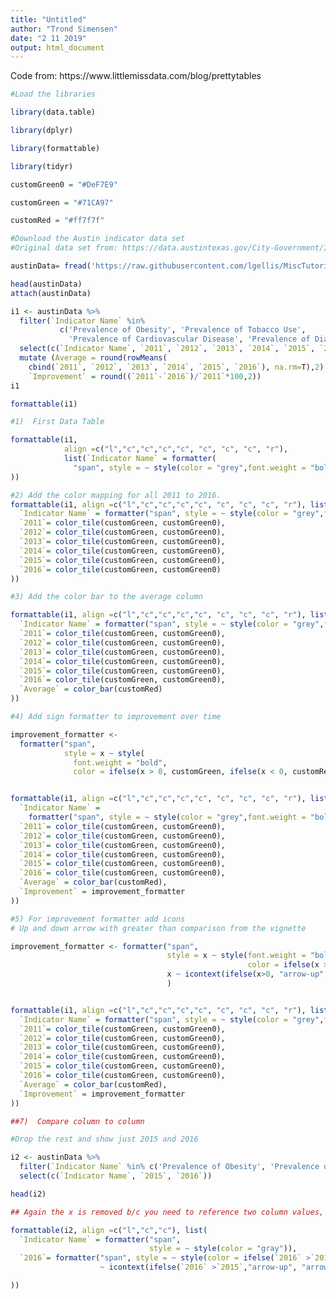 ```yaml
---
title: "Untitled"
author: "Trond Simensen"
date: "2 11 2019"
output: html_document
---
```


Code from: https://www.littlemissdata.com/blog/prettytables

```r

#Load the libraries

library(data.table)

library(dplyr)

library(formattable)

library(tidyr)

customGreen0 = "#DeF7E9"

customGreen = "#71CA97"

customRed = "#ff7f7f"

#Download the Austin indicator data set
#Original data set from: https://data.austintexas.gov/City-Government/Imagine-Austin-Indicators/apwj-7zty/data

austinData= fread('https://raw.githubusercontent.com/lgellis/MiscTutorial/master/Austin/Imagine_Austin_Indicators.csv', data.table=FALSE, header = TRUE, stringsAsFactors = FALSE)

head(austinData)
attach(austinData)
```

```r
i1 <- austinData %>%
  filter(`Indicator Name` %in% 
           c('Prevalence of Obesity', 'Prevalence of Tobacco Use', 
             'Prevalence of Cardiovascular Disease', 'Prevalence of Diabetes')) %>%
  select(c(`Indicator Name`, `2011`, `2012`, `2013`, `2014`, `2015`, `2016`)) %>%
  mutate (Average = round(rowMeans(
    cbind(`2011`, `2012`, `2013`, `2014`, `2015`, `2016`), na.rm=T),2), 
    `Improvement` = round((`2011`-`2016`)/`2011`*100,2))
i1
```

```r
formattable(i1)
```

```r
#1)  First Data Table

formattable(i1, 
            align =c("l","c","c","c","c", "c", "c", "c", "r"), 
            list(`Indicator Name` = formatter(
              "span", style = ~ style(color = "grey",font.weight = "bold")) 
))
```


```r
#2) Add the color mapping for all 2011 to 2016.
formattable(i1, align =c("l","c","c","c","c", "c", "c", "c", "r"), list(
  `Indicator Name` = formatter("span", style = ~ style(color = "grey",font.weight = "bold")), 
  `2011`= color_tile(customGreen, customGreen0),
  `2012`= color_tile(customGreen, customGreen0),
  `2013`= color_tile(customGreen, customGreen0),
  `2014`= color_tile(customGreen, customGreen0),
  `2015`= color_tile(customGreen, customGreen0),
  `2016`= color_tile(customGreen, customGreen0)
))
```

```r
#3) Add the color bar to the average column

formattable(i1, align =c("l","c","c","c","c", "c", "c", "c", "r"), list(
  `Indicator Name` = formatter("span", style = ~ style(color = "grey",font.weight = "bold")), 
  `2011`= color_tile(customGreen, customGreen0),
  `2012`= color_tile(customGreen, customGreen0),
  `2013`= color_tile(customGreen, customGreen0),
  `2014`= color_tile(customGreen, customGreen0),
  `2015`= color_tile(customGreen, customGreen0),
  `2016`= color_tile(customGreen, customGreen0),
  `Average` = color_bar(customRed)
))
```
```r
#4) Add sign formatter to improvement over time

improvement_formatter <- 
  formatter("span", 
            style = x ~ style(
              font.weight = "bold", 
              color = ifelse(x > 0, customGreen, ifelse(x < 0, customRed, "black"))))


formattable(i1, align =c("l","c","c","c","c", "c", "c", "c", "r"), list(
  `Indicator Name` = 
    formatter("span", style = ~ style(color = "grey",font.weight = "bold")), 
  `2011`= color_tile(customGreen, customGreen0),
  `2012`= color_tile(customGreen, customGreen0),
  `2013`= color_tile(customGreen, customGreen0),
  `2014`= color_tile(customGreen, customGreen0),
  `2015`= color_tile(customGreen, customGreen0),
  `2016`= color_tile(customGreen, customGreen0),
  `Average` = color_bar(customRed),
  `Improvement` = improvement_formatter
))
```
```r
#5) For improvement formatter add icons
# Up and down arrow with greater than comparison from the vignette

improvement_formatter <- formatter("span", 
                                   style = x ~ style(font.weight = "bold", 
                                                     color = ifelse(x > 0, customGreen, ifelse(x < 0, customRed, "black"))), 
                                   x ~ icontext(ifelse(x>0, "arrow-up", "arrow-down"), x)
                                   )


formattable(i1, align =c("l","c","c","c","c", "c", "c", "c", "r"), list(
  `Indicator Name` = formatter("span", style = ~ style(color = "grey",font.weight = "bold")), 
  `2011`= color_tile(customGreen, customGreen0),
  `2012`= color_tile(customGreen, customGreen0),
  `2013`= color_tile(customGreen, customGreen0),
  `2014`= color_tile(customGreen, customGreen0),
  `2015`= color_tile(customGreen, customGreen0),
  `2016`= color_tile(customGreen, customGreen0),
  `Average` = color_bar(customRed),
  `Improvement` = improvement_formatter
))
```

```r
##7)  Compare column to column

#Drop the rest and show just 2015 and 2016

i2 <- austinData %>%
  filter(`Indicator Name` %in% c('Prevalence of Obesity', 'Prevalence of Tobacco Use', 'Prevalence of Cardiovascular Disease', 'Prevalence of Diabetes')) %>%
  select(c(`Indicator Name`, `2015`, `2016`)) 

head(i2)

## Again the x is removed b/c you need to reference two column values, so you need to list them explicitly

formattable(i2, align =c("l","c","c"), list(
  `Indicator Name` = formatter("span",
                               style = ~ style(color = "gray")), 
  `2016`= formatter("span", style = ~ style(color = ifelse(`2016` >`2015`, "red", "green")),
                    ~ icontext(ifelse(`2016` >`2015`,"arrow-up", "arrow-down"), `2016`))

))
```

